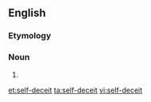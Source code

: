 ==English==

===Etymology===
{{prefix|self|deceit|lang=en}}

===Noun===
{{en-noun|-}}

# {{synonym of|self-deception|lang=en}}

[[et:self-deceit]]
[[ta:self-deceit]]
[[vi:self-deceit]]